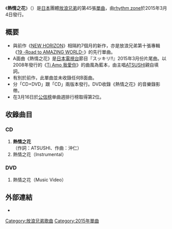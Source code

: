 {{unreferenced|time=2015-04-30T05:37:44+00:00}}
{{Infobox Single
| Name           = 熱情之花
| Artist         = [[EXILE|EXILE]]
| Cover          = 
| Album          = [[19_-Road_to_AMAZING_WORLD-|19 -Road to AMAZING WORLD-]]
| A-side         = 熱情之花
| B-side         = 
| Released       = 2015年3月4日
| Format         = 
| Recorded       = 
| Genre          = [[J-POP|J-POP]]
| Length         = 
| Label          = [[rhythm_zone|rhythm zone]]
| Writer         = ATSUSHI（作詞）<br />沖仁（作曲）
| Producer       = 
| Certification  = 
| Chart position = * 週間最高2位（[[Oricon公信榜|Oricon公信榜]]）
* 2015年度年榜第85名（Oricon公信榜）
| Last single    = [[NEW_HORIZON|NEW HORIZON]]<br />（2014年）
| This single    = '''熱情之花'''<br />（2015年）
| Next single    = [[24karats_GOLD_SOUL|24karats GOLD SOUL]]<br />（2015年）
}}

《'''熱情之花'''》（{{lang-ja|情熱の花}}）是[[日本|日本]]團體[[放浪兄弟|放浪兄弟]]的第45張[[單曲|單曲]]，由[[rhythm_zone|rhythm zone]]於2015年3月4日發行。

== 概要 ==
* 與前作《[[NEW_HORIZON|NEW HORIZON]]》相隔約7個月的新作，亦是放浪兄弟第十張專輯《[[19_-Road_to_AMAZING_WORLD-|19 -Road to AMAZING WORLD-]]》的先行單曲。
* A面曲《熱情之花》是[[日本電視台|日本電視台]]節目『スッキリ!!』2015年3月份片尾曲。以2008年發行的《[[The_Birthday_～我愛你～|Ti Amo 我愛你]]》的曲風為藍本，由主唱[[ATSUSHI|ATSUSHI]]親自填詞。
* 有別於前作，此單曲並未收錄任何B面曲。
* 分「CD+DVD」跟「CD」兩版本發行。DVD收錄《熱情之花》的音樂錄影帶。
* 在3月16日於[[公信榜|公信榜]]单曲週排行榜取得第2位。

== 收錄曲目 ==
=== CD ===
# '''熱情之花'''<br/>（作詞：ATSUSHI、作曲：沖仁）
# 熱情之花（Instrumental）

=== DVD ===
# 熱情之花（Music Video）

== 外部連結 ==
* {{YouTube|dzLqJg2-j-M|熱情之花}}

{{EXILE}}
{{DEFAULTSORT:Jounetsu no Hana}}
[[Category:放浪兄弟歌曲|Category:放浪兄弟歌曲]]
[[Category:2015年單曲|Category:2015年單曲]]